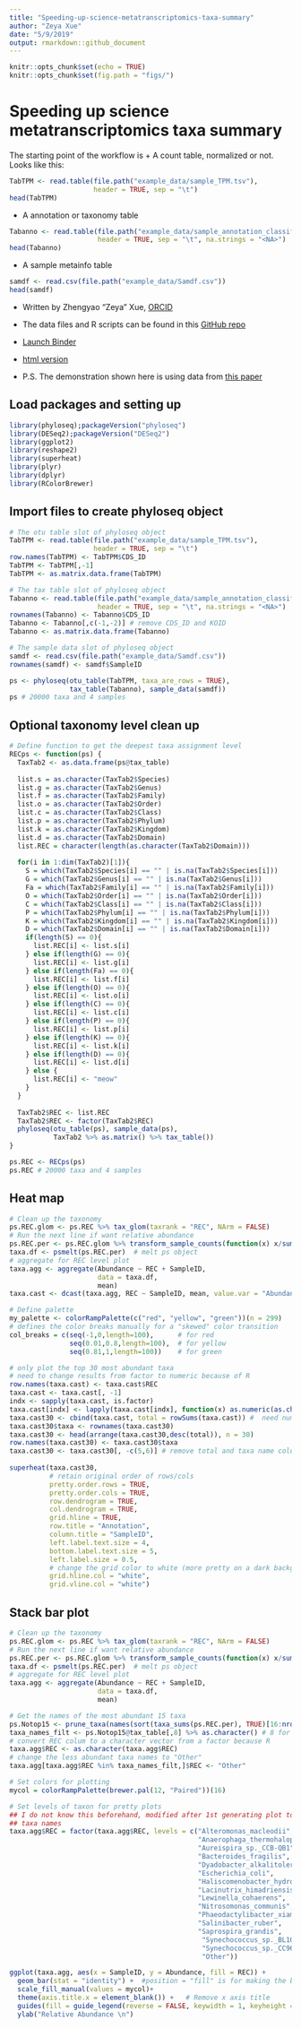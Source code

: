 ```yaml
---
title: "Speeding-up-science-metatranscriptomics-taxa-summary"
author: "Zeya Xue"
date: "5/9/2019"
output: rmarkdown::github_document
---
```


```r
knitr::opts_chunk$set(echo = TRUE)
knitr::opts_chunk$set(fig.path = "figs/")
```

#  Speeding up science metatranscriptomics taxa summary
The starting point of the workflow is 
  + A count table, normalized or not. Looks like this:
```r
TabTPM <- read.table(file.path("example_data/sample_TPM.tsv"),
                     header = TRUE, sep = "\t")
head(TabTPM)
```
  + A annotation or taxonomy table 
```r
Tabanno <- read.table(file.path("example_data/sample_annotation_classifications.tsv"),
                      header = TRUE, sep = "\t", na.strings = "<NA>")
head(Tabanno)
```
  + A sample metainfo table 
```r
samdf <- read.csv(file.path("example_data/Samdf.csv"))
head(samdf)
```


* Written by Zhengyao "Zeya" Xue, [ORCID](https://orcid.org/0000-0002-4930-8212) 
* The data files and R scripts can be found in this [GitHub repo](https://github.com/zeyaxue/speeding-up-science-binder)
* [Launch Binder](https://mybinder.org/v2/gh/zeyaxue/speeding-up-science-binder/master?urlpath=rstudio)
* [html version](https://github.com/zeyaxue/speeding-up-science-binder/blob/master/taxa-summary.md)
 
* P.S. The demonstration shown here is using data from [this paper](https://aem.asm.org/content/84/1/e02026-17.short)


## Load packages and setting up
```r
library(phyloseq);packageVersion("phyloseq")
library(DESeq2);packageVersion("DESeq2")
library(ggplot2)
library(reshape2)
library(superheat)
library(plyr)
library(dplyr)
library(RColorBrewer)
```

## Import files to create phyloseq object
```r
# The otu table slot of phyloseq object 
TabTPM <- read.table(file.path("example_data/sample_TPM.tsv"),
                     header = TRUE, sep = "\t")
row.names(TabTPM) <- TabTPM$CDS_ID
TabTPM <- TabTPM[,-1]
TabTPM <- as.matrix.data.frame(TabTPM)

# The tax table slot of phyloseq object
Tabanno <- read.table(file.path("example_data/sample_annotation_classifications.tsv"),
                      header = TRUE, sep = "\t", na.strings = "<NA>")
rownames(Tabanno) <- Tabanno$CDS_ID
Tabanno <- Tabanno[,c(-1,-2)] # remove CDS_ID and KOID
Tabanno <- as.matrix.data.frame(Tabanno)

# The sample data slot of phyloseq object
samdf <- read.csv(file.path("example_data/Samdf.csv"))
rownames(samdf) <- samdf$SampleID

ps <- phyloseq(otu_table(TabTPM, taxa_are_rows = TRUE), 
               tax_table(Tabanno), sample_data(samdf))
ps # 20000 taxa and 4 samples
```

## Optional taxonomy level clean up
```r
# Define function to get the deepest taxa assignment level
RECps <- function(ps) {
  TaxTab2 <- as.data.frame(ps@tax_table)
  
  list.s = as.character(TaxTab2$Species)
  list.g = as.character(TaxTab2$Genus)
  list.f = as.character(TaxTab2$Family)
  list.o = as.character(TaxTab2$Order)
  list.c = as.character(TaxTab2$Class)
  list.p = as.character(TaxTab2$Phylum)
  list.k = as.character(TaxTab2$Kingdom)
  list.d = as.character(TaxTab2$Domain)
  list.REC = character(length(as.character(TaxTab2$Domain)))
  
  for(i in 1:dim(TaxTab2)[1]){
    S = which(TaxTab2$Species[i] == "" | is.na(TaxTab2$Species[i]))
    G = which(TaxTab2$Genus[i] == "" | is.na(TaxTab2$Genus[i]))
    Fa = which(TaxTab2$Family[i] == "" | is.na(TaxTab2$Family[i]))
    O = which(TaxTab2$Order[i] == "" | is.na(TaxTab2$Order[i]))
    C = which(TaxTab2$Class[i] == "" | is.na(TaxTab2$Class[i]))
    P = which(TaxTab2$Phylum[i] == "" | is.na(TaxTab2$Phylum[i]))
    K = which(TaxTab2$Kingdom[i] == "" | is.na(TaxTab2$Kingdom[i]))
    D = which(TaxTab2$Domain[i] == "" | is.na(TaxTab2$Domain[i]))
    if(length(S) == 0){
      list.REC[i] <- list.s[i]
    } else if(length(G) == 0){
      list.REC[i] <- list.g[i]
    } else if(length(Fa) == 0){
      list.REC[i] <- list.f[i]
    } else if(length(O) == 0){
      list.REC[i] <- list.o[i]
    } else if(length(C) == 0){
      list.REC[i] <- list.c[i]
    } else if(length(P) == 0){
      list.REC[i] <- list.p[i]
    } else if(length(K) == 0){
      list.REC[i] <- list.k[i]
    } else if(length(D) == 0){
      list.REC[i] <- list.d[i]
    } else {
      list.REC[i] <- "meow"
    }
  }
  
  TaxTab2$REC <- list.REC
  TaxTab2$REC <- factor(TaxTab2$REC)
  phyloseq(otu_table(ps), sample_data(ps),
           TaxTab2 %>% as.matrix() %>% tax_table())
}

ps.REC <- RECps(ps)
ps.REC # 20000 taxa and 4 samples 
```


## Heat map 
```r
# Clean up the taxonomy 
ps.REC.glom <- ps.REC %>% tax_glom(taxrank = "REC", NArm = FALSE)
# Run the next line if want relative abundance 
ps.REC.per <- ps.REC.glom %>% transform_sample_counts(function(x) x/sum(x) )  
taxa.df <- psmelt(ps.REC.per)  # melt ps object 
# aggregate for REC level plot
taxa.agg <- aggregate(Abundance ~ REC + SampleID,
                      data = taxa.df,
                      mean)
taxa.cast <- dcast(taxa.agg, REC ~ SampleID, mean, value.var = "Abundance")

# Define palette 
my_palette <- colorRampPalette(c("red", "yellow", "green"))(n = 299)
# defines the color breaks manually for a "skewed" color transition
col_breaks = c(seq(-1,0,length=100),      # for red
               seq(0.01,0.8,length=100),  # for yellow
               seq(0.81,1,length=100))    # for green

# only plot the top 30 most abundant taxa 
# need to change results from factor to numeric because of R
row.names(taxa.cast) <- taxa.cast$REC
taxa.cast <- taxa.cast[, -1]
indx <- sapply(taxa.cast, is.factor)
taxa.cast[indx] <- lapply(taxa.cast[indx], function(x) as.numeric(as.character(x))) 
taxa.cast30 <- cbind(taxa.cast, total = rowSums(taxa.cast)) #  need numeric values
taxa.cast30$taxa <- rownames(taxa.cast30)
taxa.cast30 <- head(arrange(taxa.cast30,desc(total)), n = 30)
row.names(taxa.cast30) <- taxa.cast30$taxa
taxa.cast30 <- taxa.cast30[, -c(5,6)] # remove total and taxa name colums
  
superheat(taxa.cast30,
          # retain original order of rows/cols
          pretty.order.rows = TRUE,
          pretty.order.cols = TRUE,
          row.dendrogram = TRUE,
          col.dendrogram = TRUE,
          grid.hline = TRUE,
          row.title = "Annotation",
          column.title = "SampleID",
          left.label.text.size = 4,
          bottom.label.text.size = 5,
          left.label.size = 0.5,
          # change the grid color to white (more pretty on a dark background)
          grid.hline.col = "white",
          grid.vline.col = "white") 

```


## Stack bar plot 
```r
# Clean up the taxonomy 
ps.REC.glom <- ps.REC %>% tax_glom(taxrank = "REC", NArm = FALSE)
# Run the next line if want relative abundance 
ps.REC.per <- ps.REC.glom %>% transform_sample_counts(function(x) x/sum(x) )  
taxa.df <- psmelt(ps.REC.per)  # melt ps object 
# aggregate for REC level plot
taxa.agg <- aggregate(Abundance ~ REC + SampleID,
                      data = taxa.df,
                      mean)

# Get the names of the most abundant 15 taxa 
ps.Notop15 <- prune_taxa(names(sort(taxa_sums(ps.REC.per), TRUE)[16:nrow(ps.REC.per@tax_table)]), ps.REC.per)
taxa_names_filt <- ps.Notop15@tax_table[,8] %>% as.character() # 8 for REC level 
# convert REC colum to a character vector from a factor because R
taxa.agg$REC <- as.character(taxa.agg$REC)
# change the less abundant taxa names to "Other"
taxa.agg[taxa.agg$REC %in% taxa_names_filt,]$REC <- "Other"

# Set colors for plotting
mycol = colorRampPalette(brewer.pal(12, "Paired"))(16)

# Set levels of taxon for pretty plots 
## I do not know this beforehand, modified after 1st generating plot to know the 
## taxa names
taxa.agg$REC = factor(taxa.agg$REC, levels = c("Alteromonas_macleodii",
                                               "Anaerophaga_thermohalophila",
                                               "Aureispira_sp._CCB-QB1",
                                               "Bacteroides_fragilis",
                                               "Dyadobacter_alkalitolerans",
                                               "Escherichia_coli",
                                               "Haliscomenobacter_hydrossis",
                                               "Lacinutrix_himadriensis",
                                               "Lewinella_cohaerens",
                                               "Nitrosomonas_communis",
                                               "Phaeodactylibacter_xiamenensis",
                                               "Salinibacter_ruber",
                                               "Saprospira_grandis",
                                                "Synechococcus_sp._BL107",
                                                "Synechococcus_sp._CC9605",
                                                "Other"))

ggplot(taxa.agg, aes(x = SampleID, y = Abundance, fill = REC)) + 
  geom_bar(stat = "identity") +  #position = "fill" is for making the bar 100% 
  scale_fill_manual(values = mycol)+
  theme(axis.title.x = element_blank()) +   # Remove x axis title
  guides(fill = guide_legend(reverse = FALSE, keywidth = 1, keyheight = 1)) +
  ylab("Relative Abundance \n")

```


